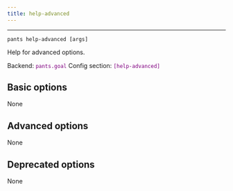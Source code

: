 ```yaml
---
title: help-advanced
---
```


---

```
pants help-advanced [args]
```

Help for advanced options.

Backend: <span style="color: purple"><code>pants.goal</code></span>
Config section: <span style="color: purple"><code>[help-advanced]</code></span>

## Basic options

None

## Advanced options

None

## Deprecated options

None
